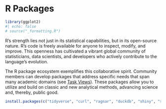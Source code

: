# R Packages {#sec-r-packages}

```r
library(ggplot2)
#| echo: false
# source("_formatting.R")
```

R's strength lies not just in its statistical capabilities, but in its open-source nature. 
R’s code is freely available for anyone to inspect, modify, and improve. 
This openness has cultivated a vibrant global community of statisticians, data scientists, and developers who actively contribute to the language's evolution.

The R package ecosystem exemplifies this collaborative spirit. 
Community members can develop packages that address specific needs that span many academic domains (see [Task Views](https://cran.r-project.org/web/views/)). 
These packages allow you to utilize and build on classic and new analytical methods, advancing science and, thereby, public good.


```r

install.packages(c("tidyverse", "curl", "ragnar", "duckdb", "shiny", "shinyjs"))

```

